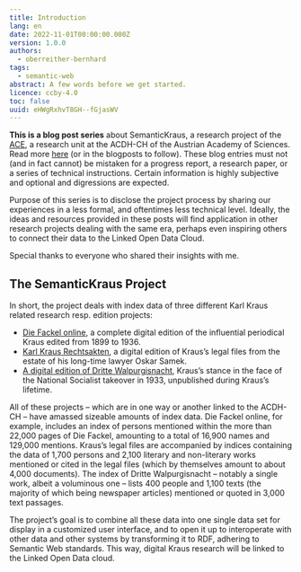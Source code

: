 ```yaml
---
title: Introduction
lang: en
date: 2022-11-01T00:00:00.000Z
version: 1.0.0
authors:
  - oberreither-bernhard
tags:
  - semantic-web
abstract: A few words before we get started.
licence: ccby-4.0
toc: false
uuid: eHWgRxhvT8GH--fGjasWV
---
```

**This is a blog post series** about SemanticKraus, a research project of the [ACE](https://www.oeaw.ac.at/acdh/ace/austrian-corpora-and-editions), a research unit at the ACDH-CH of the Austrian Academy of Sciences. Read more [here](https://www.oeaw.ac.at/acdh/projects/semantickraus) (or in the blogposts to follow). These blog entries must not (and in fact cannot) be mistaken for a progress report, a research paper, or a series of technical instructions. Certain information is highly subjective and optional and digressions are expected.

Purpose of this series is to disclose the project process by sharing our experiences in a less formal, and oftentimes less technical level. Ideally, the ideas and resources provided in these posts will find application in other research projects dealing with the same era, perhaps even inspiring others to connect their data to the Linked Open Data Cloud. 

Special thanks to everyone who shared their insights with me.

## The SemanticKraus Project

In short, the project deals with index data of three different Karl Kraus related research resp. edition projects:

- [Die Fackel online](https://fackel.oeaw.ac.at), a complete digital edition of the influential periodical Kraus edited from 1899 to 1936.
- [Karl Kraus Rechtsakten](https://www.kraus.wienbibliothek.at), a digital edition of Kraus’s legal files from the estate of his long-time lawyer Oskar Samek. 
- [A digital edition of Dritte Walpurgisnacht](http://kraus1933.ace.oeaw.ac.at), Kraus’s stance in the face of the National Socialist takeover in 1933, unpublished during Kraus’s lifetime. 

All of these projects – which are in one way or another linked to the ACDH-CH – have amassed sizeable amounts of index data. Die Fackel online, for example, includes an index of persons mentioned within the more than 22,000 pages of Die Fackel, amounting to a total of 16,900 names and 129,000 mentions. Kraus’s legal files are accompanied by indices containing the data of 1,700 persons and 2,100 literary and non-literary works mentioned or cited in the legal files (which by themselves amount to about 4,000 documents). The index of Dritte Walpurgisnacht – notably a single work, albeit a voluminous one – lists 400 people and 1,100 texts (the majority of which being newspaper articles) mentioned or quoted in 3,000 text passages. 

The project’s goal is to combine all these data into one single data set for display in a customized user interface, and to open it up to interoperate with other data and other systems by transforming it to RDF, adhering to Semantic Web standards. This way, digital Kraus research will be linked to the Linked Open Data cloud.